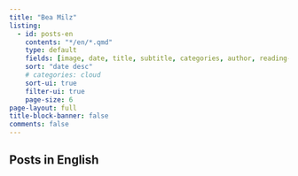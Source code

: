 ```yaml
---
title: "Bea Milz"
listing:
  - id: posts-en
    contents: "*/en/*.qmd"
    type: default
    fields: [image, date, title, subtitle, categories, author, reading-time]  
    sort: "date desc"
    # categories: cloud
    sort-ui: true
    filter-ui: true
    page-size: 6
page-layout: full
title-block-banner: false
comments: false
---
```


## Posts in English

::: {#posts-en}
:::
